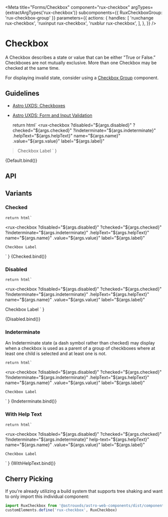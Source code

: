 
<Meta
    title="Forms/Checkbox"
    component="rux-checkbox"
    argTypes={extractArgTypes('rux-checkbox')}
    subcomponents={{ RuxCheckboxGroup: 'rux-checkbox-group' }}
    parameters={{
        actions: {
            handles: [
                'ruxchange rux-checkbox',
                'ruxinput rux-checkbox',
                'ruxblur rux-checkbox',
            ],
        },
    }}
/>

# Checkbox

A Checkbox describes a state or value that can be either "True or False.” Checkboxes are not mutually exclusive. More than one Checkbox may be checked at the same time.

For displaying invalid state, consider using a [Checkbox Group](?path=/docs/forms-checkbox-group--default-story) component.

## Guidelines

-   [Astro UXDS: Checkboxes](https://www.astrouxds.com/ui-components/checkbox)
-   [Astro UXDS: Form and Input Validation](https://www.astrouxds.com/ui-components/validation)

    return html`
<rux-checkbox
    ?disabled="${args.disabled}"
    ?checked="${args.checked}"
    ?indeterminate="${args.indeterminate}"
    .helpText="${args.helpText}"
    name="${args.name}"
    .value="${args.value}"
    label="${args.label}"
>Checkbox Label</rux-checkbox>
    `
}

<Canvas>
    <Story
        name="Default"
        args={{
            name: 'checkbox',
            label: 'Checkbox Label',
            checked: false,
            disabled: false,
            helpText: "",
            indeterminate: false,
            value: ""
        }}
    >
        {Default.bind()}
    </Story>
</Canvas>

## API

<ArgsTable of="rux-checkbox" />

## Variants

### Checked

    return html`
<rux-checkbox
    ?disabled="${args.disabled}"
    ?checked="${args.checked}"
    ?indeterminate="${args.indeterminate}"
    .helpText="${args.helpText}"
    name="${args.name}"
    .value="${args.value}"
    label="${args.label}"
>
    Checkbox Label
</rux-checkbox>
    `
}

<Canvas>
    <Story
        args={{
            checked: true,
            label: 'Checkbox Label',
            disabled: false,
            helpText: "",
            indeterminate: false,
            value: "",
            name: ""
        }}
        name="Checked"
    >
        {Checked.bind()}
    </Story>
</Canvas>

### Disabled

    return html`
<rux-checkbox
    ?disabled="${args.disabled}"
    ?checked="${args.checked}"
    ?indeterminate="${args.indeterminate}"
    .helpText="${args.helpText}"
    name="${args.name}"
    .value="${args.value}"
    label="${args.label}"
>
Checkbox Label
</rux-checkbox>
    `
}

<Canvas>
    <Story args={{
            checked: false,
            label: 'Checkbox Label',
            disabled: true,
            helpText: "",
            indeterminate: false,
            value: "",
            name: ""
        }}
        name="Disabled"
    >
        {Disabled.bind()}
    </Story>
</Canvas>

### Indeterminate

An Indeterminate state (a dash symbol rather than checked) may display when a checkbox is used as a parent of a group of checkboxes where at least one child is selected and at least one is not.

    return html`
<rux-checkbox
    ?disabled="${args.disabled}"
    ?checked="${args.checked}"
    ?indeterminate="${args.indeterminate}"
    .helpText="${args.helpText}"
    name="${args.name}"
    .value="${args.value}"
    label="${args.label}"
>
    Checkbox Label
</rux-checkbox>
`
}

<Canvas>
    <Story
        args={{
            indeterminate: true,
            checked: true,
            label: 'Checkbox Label',
            disabled: false,
            helpText: "",
            name: "",
            value: ""
        }} 
        name="Indeterminate"
    >
        {Indeterminate.bind()}
    </Story>
</Canvas>

### With Help Text

    return html`
<rux-checkbox
    ?disabled="${args.disabled}"
    ?checked="${args.checked}"
    ?indeterminate="${args.indeterminate}"
    help-text="${args.helpText}"
    name="${args.name}"
    .value="${args.value}"
    label="${args.label}"
>
    Checkbox Label
</rux-checkbox>
    `
}

<Canvas>
    <Story
        args={{
            indeterminate: false,
            checked: false,
            label: 'Checkbox Label',
            disabled: false,
            helpText: "Help text",
            name: "",
            value: ""
        }} 
        name="With Help Text"
    >
        {WithHelpText.bind()}
    </Story>
</Canvas>

## Cherry Picking

If you're already utilizing a build system that supports tree shaking and want to only import this individual component:

```js
import RuxCheckbox from '@astrouxds/astro-web-components/dist/components/rux-checkbox.js'
customElements.define('rux-checkbox', RuxCheckbox)
```
